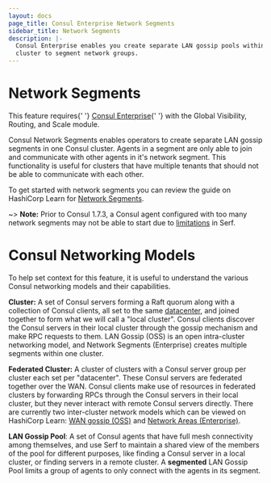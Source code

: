 ```yaml
---
layout: docs
page_title: Consul Enterprise Network Segments
sidebar_title: Network Segments
description: |-
  Consul Enterprise enables you create separate LAN gossip pools within one
  cluster to segment network groups.
---
```


# Network Segments

<EnterpriseAlert>
  This feature requires{' '}
  <a href="https://www.hashicorp.com/products/consul/">Consul Enterprise</a>{' '}
  with the Global Visibility, Routing, and Scale module.
</EnterpriseAlert>

Consul Network Segments enables operators to create separate LAN gossip segments
in one Consul cluster. Agents in a segment are only able to join and communicate
with other agents in it's network segment. This functionality is useful for
clusters that have multiple tenants that should not be able to communicate
with each other.

To get started with network segments you can review the guide on HashiCorp Learn for
[Network Segments](https://learn.hashicorp.com/tutorials/consul/network-partition-datacenters).

~> **Note:** Prior to Consul 1.7.3, a Consul agent configured with too many network segments may not be able to start due to [limitations](https://learn.hashicorp.com/tutorials/consul/network-partition-datacenters#network-segments-limitations) in Serf.

# Consul Networking Models

To help set context for this feature, it is useful to understand the various
Consul networking models and their capabilities.

**Cluster:** A set of Consul servers forming a Raft quorum along with a
collection of Consul clients, all set to the same
[datacenter](/docs/agent/options#_datacenter), and joined together to form
what we will call a "local cluster". Consul clients discover the Consul servers
in their local cluster through the gossip mechanism and make RPC requests to
them. LAN Gossip (OSS) is an open intra-cluster networking model, and Network
Segments (Enterprise) creates multiple segments within one cluster.

**Federated Cluster:** A cluster of clusters with a Consul server group per
cluster each set per "datacenter". These Consul servers are federated together
over the WAN. Consul clients make use of resources in federated clusters by
forwarding RPCs through the Consul servers in their local cluster, but they
never interact with remote Consul servers directly. There are currently two
inter-cluster network models which can be viewed on HashiCorp Learn:
[WAN gossip (OSS)](https://learn.hashicorp.com/tutorials/consul/federarion-gossip-wan)
and [Network Areas (Enterprise)](https://learn.hashicorp.com/tutorials/consul/federation-network-areas).

**LAN Gossip Pool**: A set of Consul agents that have full mesh connectivity
among themselves, and use Serf to maintain a shared view of the members of the
pool for different purposes, like finding a Consul server in a local cluster,
or finding servers in a remote cluster. A **segmented** LAN Gossip Pool limits a
group of agents to only connect with the agents in its segment.
